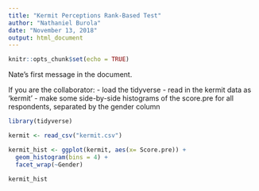 ```yaml
---
title: "Kermit Perceptions Rank-Based Test"
author: "Nathaniel Burola"
date: "November 13, 2018"
output: html_document
---
```


```r
knitr::opts_chunk$set(echo = TRUE)
```

Nate's first message in the document. 

If you are the collaborator:
- load the tidyverse
- read in the kermit data as 'kermit'
- make some side-by-side histograms of the score.pre for all respondents, separated by the gender column

```r
library(tidyverse)

kermit <- read_csv("kermit.csv")

kermit_hist <- ggplot(kermit, aes(x= Score.pre)) +
  geom_histogram(bins = 4) + 
  facet_wrap(~Gender)

kermit_hist
```

